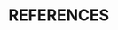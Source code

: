 \clearpage

# REFERENCES {#sec:references}

<!--This manually sets the header for this unnumbered chapter.-->
\markboth{References}{References}

\noindent
\vspace{-2em}
\setlength{\parindent}{-0.2in}
\setlength{\leftskip}{0.2in}
\setlength{\parskip}{8pt}
